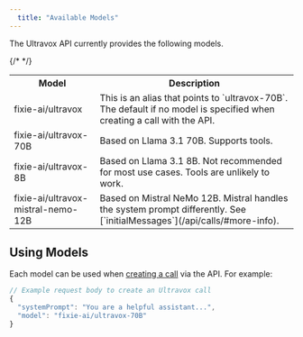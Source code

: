 ```yaml
---
  title: "Available Models"
---
```


The Ultravox API currently provides the following models.

<table class="w-full">
    <tr class="w-full">
        <th class="w-4/12">Model</th>
        <th class="w-8/12">Description</th>
    </tr>
    <tr>
        <td class="font-mono">fixie-ai/ultravox</td>
        <td>This is an alias that points to `ultravox-70B`. The default if no model is specified when creating a call with the API.</td>
    </tr>
    <tr>
        <td class="font-mono">fixie-ai/ultravox-70B</td>
        <td>Based on Llama 3.1 70B. Supports tools.</td>
    </tr>
    <tr>
        <td class="font-mono">fixie-ai/ultravox-8B</td>
        <td>Based on Llama 3.1 8B. Not recommended for most use cases. Tools are unlikely to work.</td>
    </tr>
    {/* <tr>
        <td class="font-mono">fixie-ai/ultravox-mistral-nemo-12B</td>
        <td>Based on Mistral NeMo 12B. Mistral handles the system prompt differently. See [`initialMessages`](/api/calls/#more-info).</td>
    </tr>    */}
</table>

## Using Models
Each model can be used when [creating a call](./api/calls/#create-call) via the API. For example:

```javascript
// Example request body to create an Ultravox call
{
  "systemPrompt": "You are a helpful assistant...",
  "model": "fixie-ai/ultravox-70B"
}
```